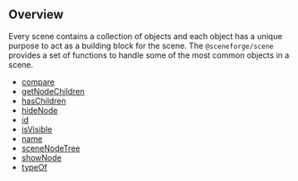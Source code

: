 
<Meta title="@sceneforge|scene/Object" />

## Overview

Every scene contains a collection of objects and each object has a unique
purpose to act as a building block for the scene. The `@sceneforge/scene`
provides a set of functions to handle some of the most common objects in a
scene.

- [compare](?path=/docs/sceneforge-scene-object-compare--documentation)
- [getNodeChildren](?path=/docs/sceneforge-scene-object-getnodechildren--documentation)
- [hasChildren](?path=/docs/sceneforge-scene-object-haschildren--documentation)
- [hideNode](?path=/docs/sceneforge-scene-object-hidenode--documentation)
- [id](?path=/docs/sceneforge-scene-object-id--documentation)
- [isVisible](?path=/docs/sceneforge-scene-object-isvisible--documentation)
- [name](?path=/docs/sceneforge-scene-object-name--documentation)
- [sceneNodeTree](?path=/docs/sceneforge-scene-object-scenenodetree--documentation)
- [showNode](?path=/docs/sceneforge-scene-object-shownode--documentation)
- [typeOf](?path=/docs/sceneforge-scene-object-typeof--documentation)
